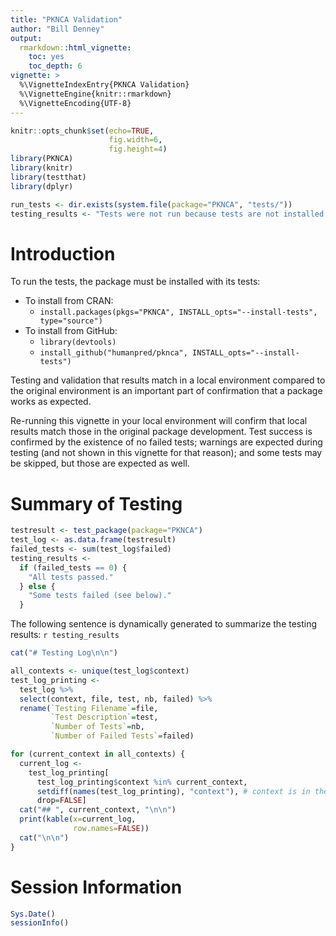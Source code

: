 ```yaml
---
title: "PKNCA Validation"
author: "Bill Denney"
output:
  rmarkdown::html_vignette:
    toc: yes
    toc_depth: 6
vignette: >
  %\VignetteIndexEntry{PKNCA Validation}
  %\VignetteEngine{knitr::rmarkdown}
  %\VignetteEncoding{UTF-8}
---
```


```r
knitr::opts_chunk$set(echo=TRUE,
                      fig.width=6,
                      fig.height=4)
library(PKNCA)
library(knitr)
library(testthat)
library(dplyr)

run_tests <- dir.exists(system.file(package="PKNCA", "tests/"))
testing_results <- "Tests were not run because tests are not installed."
```

# Introduction

To run the tests, the package must be installed with its tests:

* To install from CRAN:
    * `install.packages(pkgs="PKNCA", INSTALL_opts="--install-tests", type="source")`
* To install from GitHub:
    * `library(devtools)`
    * `install_github("humanpred/pknca", INSTALL_opts="--install-tests")`

Testing and validation that results match in a local environment compared to the original environment is an important part of confirmation that a package works as expected.

Re-running this vignette in your local environment will confirm that local results match those in the original package development.  Test success is confirmed by the existence of no failed tests; warnings are expected during testing (and not shown in this vignette for that reason); and some tests may be skipped, but those are expected as well.

# Summary of Testing

```r
testresult <- test_package(package="PKNCA")
test_log <- as.data.frame(testresult)
failed_tests <- sum(test_log$failed)
testing_results <-
  if (failed_tests == 0) {
    "All tests passed."
  } else {
    "Some tests failed (see below)."
  }
```

The following sentence is dynamically generated to summarize the testing results:  `r testing_results`

```r
cat("# Testing Log\n\n")

all_contexts <- unique(test_log$context)
test_log_printing <-
  test_log %>%
  select(context, file, test, nb, failed) %>%
  rename(`Testing Filename`=file,
         `Test Description`=test,
         `Number of Tests`=nb,
         `Number of Failed Tests`=failed)

for (current_context in all_contexts) {
  current_log <-
    test_log_printing[
      test_log_printing$context %in% current_context,
      setdiff(names(test_log_printing), "context"), # context is in the header
      drop=FALSE]
  cat("## ", current_context, "\n\n")
  print(kable(x=current_log,
              row.names=FALSE))
  cat("\n\n")
}
```

# Session Information

```r
Sys.Date()
sessionInfo()
```
